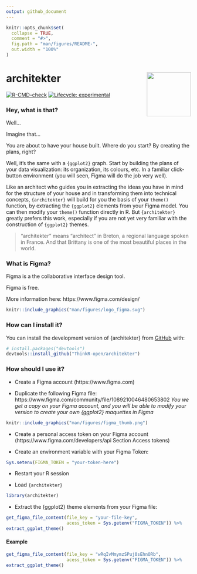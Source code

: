 ```yaml
---
output: github_document
---
```


<!-- README.md is generated from README.Rmd. Please edit that file -->

```r
knitr::opts_chunk$set(
  collapse = TRUE,
  comment = "#>",
  fig.path = "man/figures/README-",
  out.width = "100%"
)
```

# architekter <img src="man/figures/hex.png" align="right" alt="" width="120" />

<!-- badges: start -->
[![R-CMD-check](https://github.com/ThinkR-open/architekter/workflows/R-CMD-check/badge.svg)](https://github.com/ThinkR-open/architekter/actions)
[![Lifecycle: experimental](https://img.shields.io/badge/lifecycle-experimental-orange.svg)](https://lifecycle.r-lib.org/articles/stages.html#experimental)
<!-- badges: end -->


### Hey, what is that?

Well...

Imagine that...

You are about to have your house built. Where do you start? By creating the plans, right?

Well, it's the same with a `{ggplot2}` graph. Start by building the plans of your data visualization: its organization, its colours, etc. In a familiar click-button environment (you will seen, Figma will do the job very well).

Like an architect who guides you in extracting the ideas you have in mind for the structure of your house and in transforming them into technical concepts, `{architekter}` will build for you the basis of your `theme()` function, by extracting the `{ggplot2}` elements from your Figma model. You can then modify your `theme()` function directly in R. But `{architekter}` greatly prefers this work, especially if you are not yet very familiar with the construction of `{ggplot2}` themes.

> "architekter" means "architect" in Breton, a regional language spoken in France. And that Brittany is one of the most beautiful places in the world.

### What is Figma?

Figma is a the collaborative interface design tool. 

Figma is free.

More information here: https://www.figma.com/design/

```r
knitr::include_graphics("man/figures/logo_figma.svg")
```

### How can I install it?

You can install the development version of {architekter} from [GitHub](https://github.com/) with:

```r
# install.packages("devtools")
devtools::install_github("ThinkR-open/architekter")
```

### How should I use it?

- Create a Figma account (https://www.figma.com)

- Duplicate the following Figma file: https://www.figma.com/community/file/1089210046480653802 _You we get a copy on your Figma account, and you will be able to modify your version to create your own {ggplot2} maquettes in Figma_

```r
knitr::include_graphics("man/figures/figma_thumb.png")
```

- Create a personal access token on your Figma account (https://www.figma.com/developers/api Section Access tokens)

- Create an environment variable with your Figma Token:

```r
Sys.setenv(FIGMA_TOKEN = "your-token-here")
```

- Restart your R session

- Load `{architekter}`

```r
library(architekter)
```

- Extract the {ggplot2} theme elements from your Figma file:

```r
get_figma_file_content(file_key = "your-file-key",
                       acess_token = Sys.getenv("FIGMA_TOKEN")) %>% 
extract_ggplot_theme()
```

#### Example

```r
get_figma_file_content(file_key = "wRqIvMmymzSPuj0sEhnORb",
                       acess_token = Sys.getenv("FIGMA_TOKEN")) %>% 
extract_ggplot_theme()
```
